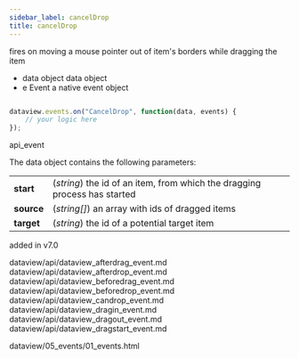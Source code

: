 ```yaml
---
sidebar_label: cancelDrop
title: cancelDrop
---
```



          


<Short>

fires on moving a mouse pointer out of item's borders while dragging the item


</Short>



- data		object		data object
- e		    Event		a native event object


~~~js

dataview.events.on("CancelDrop", function(data, events) {
    // your logic here
});


~~~
 api_event

<Descr>

The data object contains the following parameters:

<table class="webixdoc_links">
	<tbody>
        <tr>
			<td class="webixdoc_links0"><b>start</b></td>
			<td>(<i>string</i>) the id of an item, from which the dragging process has started</td>
		</tr>
        <tr>
			<td class="webixdoc_links0"><b>source</b></td>
			<td>(<i>string[]</i>) an array with ids of dragged items</td>
		</tr>
        <tr>
			<td class="webixdoc_links0"><b>target</b></td>
			<td>(<i>string</i>) the id of a potential target item</td>
		</tr>
    </tbody>
</table>



</Descr>


 added in v7.0


dataview/api/dataview_afterdrag_event.md
dataview/api/dataview_afterdrop_event.md
dataview/api/dataview_beforedrag_event.md
dataview/api/dataview_beforedrop_event.md
dataview/api/dataview_candrop_event.md
dataview/api/dataview_dragin_event.md
dataview/api/dataview_dragout_event.md
dataview/api/dataview_dragstart_event.md

 dataview/05_events/01_events.html